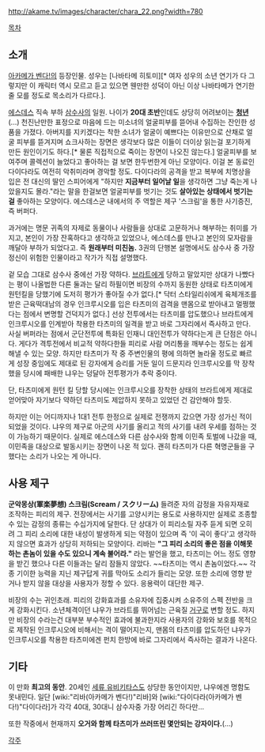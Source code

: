 http://akame.tv/images/character/chara_22.png?width=780

[[목차]]

== 소개 ==
[[아카메가 벤다!]]의 등장인물. 성우는 [나바타메 히토미][* 여자 성우의 소년 연기가 다 그렇지만 이 캐릭터 역시 모르고 듣고 있으면 웬만한 성덕이 아닌 이상 나바타메가 연기한 줄 모를 정도로 목소리가 다르다.].

[[에스데스]] 직속 부하 [[삼수사]]의 일원. 나이가 '''20대 초반'''인데도 상당히 어려보이는 '''[[청년]]'''(...) 천진난만한 표정으로 마음에 드는 미소녀의 얼굴피부를 뜯어내 수집하는 잔인한 성품을 가졌다. 아버지를 지키겠다는 착한 소녀가 얼굴이 예쁘다는 이유만으로 산채로 얼굴 피부를 뜯겨지며 쇼크사하는 장면은 생각보다 많은 이들이 더이상 읽는걸 포기하게 만든 원인이기도 하다.[* 물론 직접적으로 죽이는 장면이 나오진 않는다.] 얼굴피부를 보여주며 콜렉션이 늘었다고 좋아하는 걸 보면 한두번한게 아닌 모양이다. 이걸 본 동료인 다이다라도 여전히 악취미라며 경악할 정도. 다이다라의 공격을 받고 복부에 치명상을 입은 전 대신의 딸인 스피어에게 "하지만 '''지금부터 일어날 일'''을 생각하면 그냥 죽는게 나았을지도 몰라."라는 말을 한걸보면 얼굴피부를 벗기는 것도 '''살아있는 상태에서 벗기는걸''' 좋아하는 모양이다. 에스데스군 내에서의 주 역할은 제구 '스크림'을 통한 사기증진, 즉 버퍼다.

과거에는 명문 귀족의 자제로 동물이나 사람들을 상대로 고문하거나 해부하는 취미를 가지고, 본인이 가장 잔혹하다고 생각하고 있었으나, 에스데스를 만나고 본인의 모자람을 깨달아 부하가 되었다고. 즉 '''원래부터 미친놈.''' 3권의 단행본 설명에서도 삼수사 중 가장 정신이 위험한 인물이라고 작가가 직접 설명했다. 

겉 모습 그대로 삼수사 중에선 가장 약하다. [[브라트]]에게 당하고 말았지만 상대가 나빴다는 평이 나올법한 다른 둘과는 달리 하필이면 비장의 수까지 동원한 상태로 타츠미에게 원턴킬을 당했기에 도저히 평가가 좋아질 수가 없다.[* 닥터 스타일리쉬에게 육체개조를 받은 근육떡대남의 경우 인크루시오를 입은 타츠미의 검격을 맨몸으로 받아내고 멀쩡했다는 점에서 변명할 건덕지가 없다.] 선상 전투에서는 타츠미를 압도했으나 브라트에게 인크루시오를 인계받아 착용한 타츠미의 일격을 받고 바로 그자리에서 즉사하고 만다. 사실 버퍼라는 점에서 군단전투에 특화된 인재니 대인전투가 약하다는게 큰 단점은 아니다. 게다가 격투전에서 비교적 약하다한들 피리로 사람 머리통을 깨부수는 정도는 쉽게 해낼 수 있는 모양. 하지만 타츠미가 작 중 주변인물의 평에 의하면 놀라울 정도로 빠르게 성장 중임에도 제대로 된 강자에게 승리를 거둔 일이 드문지라 인크루시오를 막 장착했을 당시에 패배한 냐우는 덩달아 전투평가가 추락 중이다.

단, 타츠미에게 원턴 킬 당할 당시에는 인크루시오를 장착한 상태의 브라트에게 제대로 얻어맞아 자기보다 약하던 타츠미도 제압하지 못하고 있었던 건 감안해야 할듯.

하지만 이는 어디까지나 1대1 전투 한정으로 실제로 전쟁까지 갔으면 가장 성가신 적이 되었을 것이다. 냐우의 제구로 아군의 사기를 올리고 적의 사기를 내려 우세를 점하는 것이 가능하기 때문이다. 실제로 에스데스와 다른 삼수사와 함께 이민족 토벌에 나갔을 때, 이민족을 대상으로 발동시키는 장면이 나온 적 있다. 괜히 타츠미가 다른 혁명군들을 구했다는 소리가 나오는 게 아니다.

== 사용 제구 ==
'''군악몽상(軍楽夢想) 스크림(Scream / スクリーム)'''
들려준 자의 감정을 자유자재로 조작하는 피리의 제구. 전장에서는 사기를 고양시키는 용도로 사용하지만 실제로 조종할 수 있는 감정의 종류는 수십가지에 달한다. 단 상대가 이 피리소릴 자주 듣게 되면 오히려 그 피리 소리에 대한 내성이 발생하게 되는 약점이 있으며 즉 '이 곡이 좋다'고 생각하지 않으면 효과가 상당히 저하되는 모양이다. 리바는 '''"그 피리 소리의 좋은 점을 이해못하는 촌놈이 있을 수도 있으니 계속 불어라."''' 라는 발언을 했고, 타츠미는 어느 정도 영향을 받긴 했으나 다른 이들과는 달리 잠들지 않았다. ~~타츠미는 역시 촌놈이었다.~~ 각종 기이한 능력을 지닌 제구답게 귀를 막아도 소리가 들리는 모양. 또한 소리에 영향 받거나 받지 않을 대상을 사용자가 정할 수 있다. 응용력이 대단한 제구.

비장의 수는 귀인초래. 피리의 강화효과를 소유자에 집중시켜 소유주의 스펙 전반을 크게 강화시킨다. 소년체격이던 냐우가 브라트를 뛰어넘는 근육질 [[거구]]로 변할 정도. 하지만 비장의 수라는건 대부분 부수적인 효과에 불과한지라 사용자의 강화와 보호를 목적으로 제작된 인크루시오에 비해서는 격이 떨어지는지, 맨몸의 타츠미를 압도하던 냐우가 인크루시오를 착용한 타츠미에겐 펀치 한방에 바로 그자리에서 즉사하는 결과가 나온다.

== 기타 ==
이 만화 '''최고의 동안'''. 20세인 [[세류 유비키타스]]도 상당한 동안이지만, 냐우에겐 명함도 못내민다. 일단 [wiki:"리바(아카메가 벤다!)"리바]와 [wiki:"다이다라(아카메가 벤다!)"다이다라]가 각각 40대, 30대니 삼수자중 가장 어리긴 하다만...

또한 작중에서 현재까지 '''오거와 함께 타츠미가 쓰러뜨린 몇안되는 강자이다.'''(...)

[[각주]]

